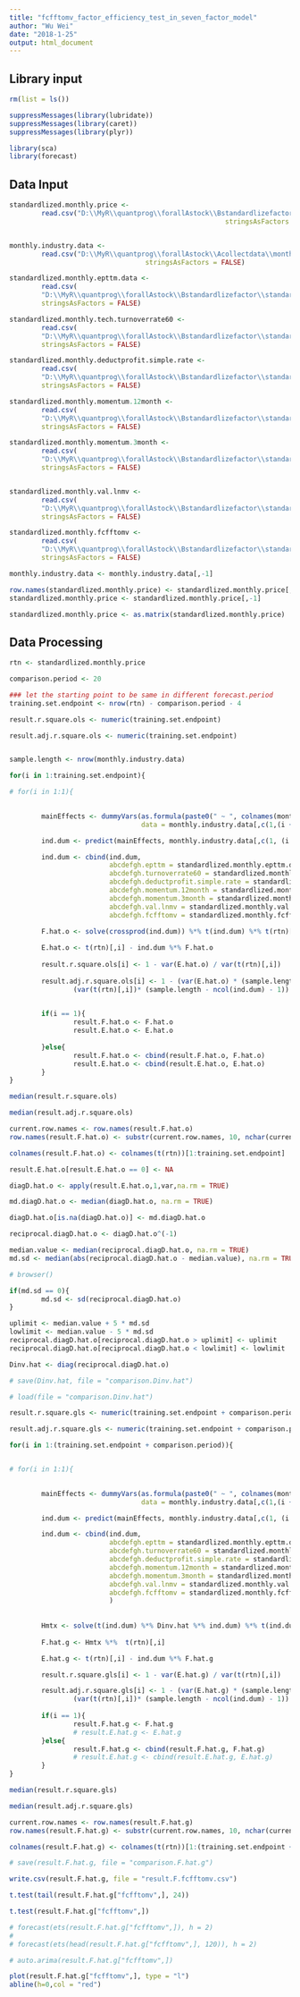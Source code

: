 ```yaml
---
title: "fcfftomv_factor_efficiency_test_in_seven_factor_model"
author: "Wu Wei"
date: "2018-1-25"
output: html_document
---
```




## Library input
```r
rm(list = ls())

suppressMessages(library(lubridate))
suppressMessages(library(caret))
suppressMessages(library(plyr))

library(sca)
library(forecast)

```

## Data Input

```r


standardlized.monthly.price <- 
        read.csv("D:\\MyR\\quantprog\\forallAstock\\Bstandardlizefactor\\standardlized.monthly.price.csv", 
                                                      stringsAsFactors = FALSE)


monthly.industry.data <- 
        read.csv("D:\\MyR\\quantprog\\forallAstock\\Acollectdata\\monthly.industry.data.csv", 
                                  stringsAsFactors = FALSE)

standardlized.monthly.epttm.data <- 
        read.csv(
        "D:\\MyR\\quantprog\\forallAstock\\Bstandardlizefactor\\standardlized.monthly.epttm.data.csv", 
        stringsAsFactors = FALSE)

standardlized.monthly.tech.turnoverrate60 <- 
        read.csv(
        "D:\\MyR\\quantprog\\forallAstock\\Bstandardlizefactor\\standardlized.monthly.tech.turnoverrate60.csv", 
        stringsAsFactors = FALSE)

standardlized.monthly.deductprofit.simple.rate <- 
        read.csv(
        "D:\\MyR\\quantprog\\forallAstock\\Bstandardlizefactor\\standardlized.monthly.deductprofit.simple.rate.csv", 
        stringsAsFactors = FALSE)

standardlized.monthly.momentum.12month <- 
        read.csv(
        "D:\\MyR\\quantprog\\forallAstock\\Bstandardlizefactor\\standardlized.monthly.momentum.12month.csv", 
        stringsAsFactors = FALSE)

standardlized.monthly.momentum.3month <- 
        read.csv(
        "D:\\MyR\\quantprog\\forallAstock\\Bstandardlizefactor\\standardlized.monthly.momentum.3month.csv", 
        stringsAsFactors = FALSE)


standardlized.monthly.val.lnmv <- 
        read.csv(
        "D:\\MyR\\quantprog\\forallAstock\\Bstandardlizefactor\\standardlized.monthly.val.lnmv.csv", 
        stringsAsFactors = FALSE)

standardlized.monthly.fcfftomv <- 
        read.csv(
        "D:\\MyR\\quantprog\\forallAstock\\Bstandardlizefactor\\standardlized.monthly.fcfftomv.csv", 
        stringsAsFactors = FALSE)

```

```r
monthly.industry.data <- monthly.industry.data[,-1]

```

```r
row.names(standardlized.monthly.price) <- standardlized.monthly.price[,1]
standardlized.monthly.price <- standardlized.monthly.price[,-1]

standardlized.monthly.price <- as.matrix(standardlized.monthly.price)
```



## Data Processing

```r
rtn <- standardlized.monthly.price
```

```r
comparison.period <- 20

### let the starting point to be same in different forecast.period
training.set.endpoint <- nrow(rtn) - comparison.period - 4
```


```r

result.r.square.ols <- numeric(training.set.endpoint)

result.adj.r.square.ols <- numeric(training.set.endpoint)


sample.length <- nrow(monthly.industry.data)

for(i in 1:training.set.endpoint){

# for(i in 1:1){

        
        mainEffects <- dummyVars(as.formula(paste0(" ~ ", colnames(monthly.industry.data)[i + 1])),
                                 data = monthly.industry.data[,c(1,(i + 1))])

        ind.dum <- predict(mainEffects, monthly.industry.data[,c(1, (i + 1))])

        ind.dum <- cbind(ind.dum,
                         abcdefgh.epttm = standardlized.monthly.epttm.data[,(i + 1)],
                         abcdefgh.turnoverrate60 = standardlized.monthly.tech.turnoverrate60[,(i + 1)],
                         abcdefgh.deductprofit.simple.rate = standardlized.monthly.deductprofit.simple.rate[,(i + 1)],
                         abcdefgh.momentum.12month = standardlized.monthly.momentum.12month[,(i + 1)],
                         abcdefgh.momentum.3month = standardlized.monthly.momentum.3month[,(i + 1)],
                         abcdefgh.val.lnmv = standardlized.monthly.val.lnmv[,(i + 1)],
                         abcdefgh.fcfftomv = standardlized.monthly.fcfftomv[,(i + 1)])
        
        F.hat.o <- solve(crossprod(ind.dum)) %*% t(ind.dum) %*% t(rtn)[,i]

        E.hat.o <- t(rtn)[,i] - ind.dum %*% F.hat.o
        
        result.r.square.ols[i] <- 1 - var(E.hat.o) / var(t(rtn)[,i])
        
        result.adj.r.square.ols[i] <- 1 - (var(E.hat.o) * (sample.length - 1)) / 
                (var(t(rtn)[,i])* (sample.length - ncol(ind.dum) - 1))

        
        if(i == 1){
                result.F.hat.o <- F.hat.o
                result.E.hat.o <- E.hat.o
                
        }else{
                result.F.hat.o <- cbind(result.F.hat.o, F.hat.o)
                result.E.hat.o <- cbind(result.E.hat.o, E.hat.o)
        }
}

```

```r
median(result.r.square.ols)

median(result.adj.r.square.ols)
```


```r
current.row.names <- row.names(result.F.hat.o)
row.names(result.F.hat.o) <- substr(current.row.names, 10, nchar(current.row.names))

colnames(result.F.hat.o) <- colnames(t(rtn))[1:training.set.endpoint]


```

```r
result.E.hat.o[result.E.hat.o == 0] <- NA

diagD.hat.o <- apply(result.E.hat.o,1,var,na.rm = TRUE)

md.diagD.hat.o <- median(diagD.hat.o, na.rm = TRUE)

diagD.hat.o[is.na(diagD.hat.o)] <- md.diagD.hat.o


```

```r
reciprocal.diagD.hat.o <- diagD.hat.o^(-1)
```


```r
                
median.value <- median(reciprocal.diagD.hat.o, na.rm = TRUE)
md.sd <- median(abs(reciprocal.diagD.hat.o - median.value), na.rm = TRUE)

# browser()

if(md.sd == 0){
        md.sd <- sd(reciprocal.diagD.hat.o)
}

uplimit <- median.value + 5 * md.sd
lowlimit <- median.value - 5 * md.sd
reciprocal.diagD.hat.o[reciprocal.diagD.hat.o > uplimit] <- uplimit
reciprocal.diagD.hat.o[reciprocal.diagD.hat.o < lowlimit] <- lowlimit
```




```r

Dinv.hat <- diag(reciprocal.diagD.hat.o)

```

```r
# save(Dinv.hat, file = "comparison.Dinv.hat")
```

```r
# load(file = "comparison.Dinv.hat")
```


```r
result.r.square.gls <- numeric(training.set.endpoint + comparison.period)

result.adj.r.square.gls <- numeric(training.set.endpoint + comparison.period)

for(i in 1:(training.set.endpoint + comparison.period)){


# for(i in 1:1){

        
        mainEffects <- dummyVars(as.formula(paste0(" ~ ", colnames(monthly.industry.data)[i + 1])),
                                 data = monthly.industry.data[,c(1,(i + 1))])

        ind.dum <- predict(mainEffects, monthly.industry.data[,c(1, (i + 1))])

        ind.dum <- cbind(ind.dum,
                         abcdefgh.epttm = standardlized.monthly.epttm.data[,(i + 1)],
                         abcdefgh.turnoverrate60 = standardlized.monthly.tech.turnoverrate60[,(i + 1)],
                         abcdefgh.deductprofit.simple.rate = standardlized.monthly.deductprofit.simple.rate[,(i + 1)],
                         abcdefgh.momentum.12month = standardlized.monthly.momentum.12month[,(i + 1)],
                         abcdefgh.momentum.3month = standardlized.monthly.momentum.3month[,(i + 1)],
                         abcdefgh.val.lnmv = standardlized.monthly.val.lnmv[,(i + 1)],
                         abcdefgh.fcfftomv = standardlized.monthly.fcfftomv[,(i + 1)]
                         )
        
        
        Hmtx <- solve(t(ind.dum) %*% Dinv.hat %*% ind.dum) %*% t(ind.dum) %*% Dinv.hat
                
        F.hat.g <- Hmtx %*%  t(rtn)[,i]

        E.hat.g <- t(rtn)[,i] - ind.dum %*% F.hat.g

        result.r.square.gls[i] <- 1 - var(E.hat.g) / var(t(rtn)[,i])

        result.adj.r.square.gls[i] <- 1 - (var(E.hat.g) * (sample.length - 1)) / 
                (var(t(rtn)[,i])* (sample.length - ncol(ind.dum) - 1))
        
        if(i == 1){
                result.F.hat.g <- F.hat.g
                # result.E.hat.g <- E.hat.g
        }else{
                result.F.hat.g <- cbind(result.F.hat.g, F.hat.g)
                # result.E.hat.g <- cbind(result.E.hat.g, E.hat.g)
        }
}


```

```r
median(result.r.square.gls)

median(result.adj.r.square.gls)
```


```r
current.row.names <- row.names(result.F.hat.g)
row.names(result.F.hat.g) <- substr(current.row.names, 10, nchar(current.row.names))

colnames(result.F.hat.g) <- colnames(t(rtn))[1:(training.set.endpoint + comparison.period)]


```

```r
# save(result.F.hat.g, file = "comparison.F.hat.g")
```

```r
write.csv(result.F.hat.g, file = "result.F.fcfftomv.csv")
```

```r
t.test(tail(result.F.hat.g["fcfftomv",], 24))
```

```r
t.test(result.F.hat.g["fcfftomv",])

# forecast(ets(result.F.hat.g["fcfftomv",]), h = 2)
# 
# forecast(ets(head(result.F.hat.g["fcfftomv",], 120)), h = 2)

# auto.arima(result.F.hat.g["fcfftomv",])
```


```r
plot(result.F.hat.g["fcfftomv",], type = "l")
abline(h=0,col = "red")
```

